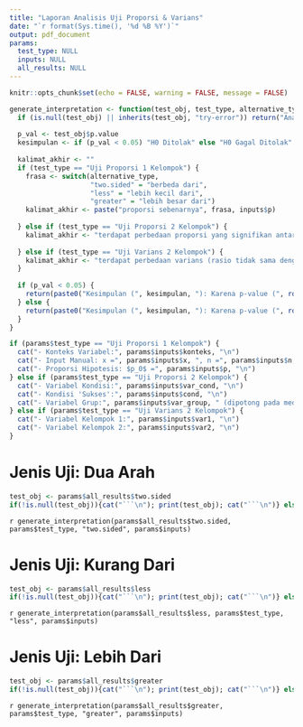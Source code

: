 ```yaml
---
title: "Laporan Analisis Uji Proporsi & Varians"
date: "`r format(Sys.time(), '%d %B %Y')`"
output: pdf_document
params:
  test_type: NULL
  inputs: NULL
  all_results: NULL
---
```


```r
knitr::opts_chunk$set(echo = FALSE, warning = FALSE, message = FALSE)
```

```r
generate_interpretation <- function(test_obj, test_type, alternative_type, inputs) {
  if (is.null(test_obj) || inherits(test_obj, "try-error")) return("Analisis tidak dapat dijalankan.")
  
  p_val <- test_obj$p.value
  kesimpulan <- if (p_val < 0.05) "H0 Ditolak" else "H0 Gagal Ditolak"
  
  kalimat_akhir <- ""
  if (test_type == "Uji Proporsi 1 Kelompok") {
    frasa <- switch(alternative_type,
                    "two.sided" = "berbeda dari",
                    "less" = "lebih kecil dari",
                    "greater" = "lebih besar dari")
    kalimat_akhir <- paste("proporsi sebenarnya", frasa, inputs$p)
    
  } else if (test_type == "Uji Proporsi 2 Kelompok") {
    kalimat_akhir <- "terdapat perbedaan proporsi yang signifikan antara kedua kelompok"
    
  } else if (test_type == "Uji Varians 2 Kelompok") {
    kalimat_akhir <- "terdapat perbedaan varians (rasio tidak sama dengan 1) yang signifikan antara kedua kelompok"
  }
  
  if (p_val < 0.05) {
    return(paste0("Kesimpulan (", kesimpulan, "): Karena p-value (", round(p_val, 4), "), terdapat bukti yang cukup untuk menyatakan bahwa ", kalimat_akhir, "."))
  } else {
    return(paste0("Kesimpulan (", kesimpulan, "): Karena p-value (", round(p_val, 4), "), tidak ada bukti yang cukup untuk menyatakan bahwa ", kalimat_akhir, "."))
  }
}
```

```r
if (params$test_type == "Uji Proporsi 1 Kelompok") {
  cat("- Konteks Variabel:", params$inputs$konteks, "\n")
  cat("- Input Manual: x =", params$inputs$x, ", n =", params$inputs$n, "\n")
  cat("- Proporsi Hipotesis: $p_0$ =", params$inputs$p, "\n")
} else if (params$test_type == "Uji Proporsi 2 Kelompok") {
  cat("- Variabel Kondisi:", params$inputs$var_cond, "\n")
  cat("- Kondisi 'Sukses':", params$inputs$cond, "\n")
  cat("- Variabel Grup:", params$inputs$var_group, " (dipotong pada median:", round(params$inputs$split, 2), ")\n")
} else if (params$test_type == "Uji Varians 2 Kelompok") {
  cat("- Variabel Kelompok 1:", params$inputs$var1, "\n")
  cat("- Variabel Kelompok 2:", params$inputs$var2, "\n")
}
```

# Jenis Uji: Dua Arah

```r
test_obj <- params$all_results$two.sided
if(!is.null(test_obj)){cat("```\n"); print(test_obj); cat("```\n")} else {cat("Analisis tidak tersedia.")}
```

`r generate_interpretation(params$all_results$two.sided, params$test_type, "two.sided", params$inputs)`

# Jenis Uji: Kurang Dari

```r
test_obj <- params$all_results$less
if(!is.null(test_obj)){cat("```\n"); print(test_obj); cat("```\n")} else {cat("Analisis tidak tersedia.")}
```

`r generate_interpretation(params$all_results$less, params$test_type, "less", params$inputs)`

# Jenis Uji: Lebih Dari

```r
test_obj <- params$all_results$greater
if(!is.null(test_obj)){cat("```\n"); print(test_obj); cat("```\n")} else {cat("Analisis tidak tersedia.")}
```

`r generate_interpretation(params$all_results$greater, params$test_type, "greater", params$inputs)`